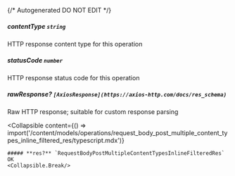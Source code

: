 {/* Autogenerated DO NOT EDIT  */}

##### **contentType** `string`
HTTP response content type for this operation

##### **statusCode** `number`
HTTP response status code for this operation

##### **rawResponse?** `[AxiosResponse](https://axios-http.com/docs/res_schema)`
Raw HTTP response; suitable for custom response parsing

<Collapsible
    content={() => import('/content/models/operations/request_body_post_multiple_content_types_inline_filtered_res/typescript.mdx')}
>
    ##### **res?** `RequestBodyPostMultipleContentTypesInlineFilteredRes`
    OK
    <Collapsible.Break/>
</Collapsible>

